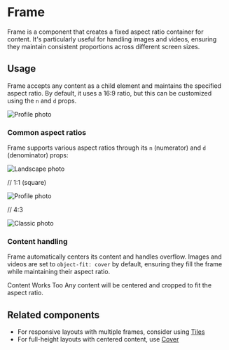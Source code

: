 
# Frame

Frame is a component that creates a fixed aspect ratio container for content.
It's particularly useful for handling images and videos, ensuring they maintain
consistent proportions across different screen sizes.

## Usage

Frame accepts any content as a child element and maintains the specified aspect
ratio. By default, it uses a 16:9 ratio, but this can be customized using the
`n` and `d` props.

<Canvas>
  <Frame>
    <img
      src="https://placehold.co/600x400?text=Profile+photo"
      alt="Profile photo"
    />
  </Frame>
</Canvas>

### Common aspect ratios

Frame supports various aspect ratios through its `n` (numerator) and `d`
(denominator) props:

<Canvas>
  <Frame>
    <img
      src="https://placehold.co/600x400?text=Landscape+photo"
      alt="Landscape photo"
    />
  </Frame>
</Canvas>

// 1:1 (square)

<Canvas>
  <Frame n={1} d={1}>
    <img
      src="https://placehold.co/600x400?text=Profile+photo"
      alt="Profile photo"
    />
  </Frame>
</Canvas>

// 4:3

<Canvas>
  <Frame n={4} d={3}>
    <img
      src="https://placehold.co/600x400?text=Classic+photo"
      alt="Classic photo"
    />
  </Frame>
</Canvas>

### Content handling

Frame automatically centers its content and handles overflow. Images and videos
are set to `object-fit: cover` by default, ensuring they fill the frame while
maintaining their aspect ratio.

<Canvas>
  <div style={{ width: "100%" }}>
    <Frame>
      <div style={{ padding: "1rem", textAlign: "center" }}>
        <Heading level={2}>Content Works Too</Heading>
        <Text>
          Any content will be centered and cropped to fit the aspect ratio.
        </Text>
      </div>
    </Frame>
  </div>
</Canvas>

## Related components

- For responsive layouts with multiple frames, consider using
  [Tiles](/components/Tiles)
- For full-height layouts with centered content, use [Cover](/components/Cover)
